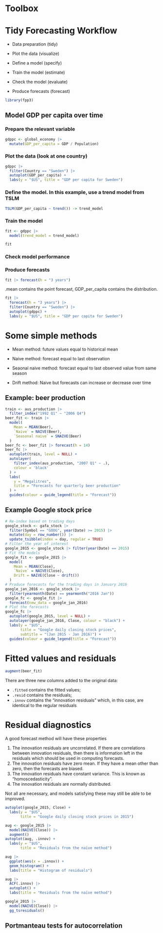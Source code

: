 # Toolbox

# Tidy Forecasting Workflow

-   Data preparation (tidy)

-   Plot the data (visualize)

-   Define a model (specify)

-   Train the model (estimate)

-   Check the model (evaluate)

-   Produce forecasts (forecast)

```r
library(fpp3)
```

## Model GDP per capita over time

### Prepare the relevant variable

```r
gdppc <- global_economy |>
  mutate(GDP_per_capita = GDP / Population)
```

### Plot the data (look at one country)

```r
gdppc |>
  filter(Country == "Sweden") |>
  autoplot(GDP_per_capita) +
  labs(y = "$US", title = "GDP per capita for Sweden")
```

### Define the model. In this example, use a trend model from TSLM

```r
TSLM(GDP_per_capita ~ trend()) -> trend_model
```

### Train the model

```r
fit <- gdppc |>
  model(trend_model = trend_model)
```

```r
fit
```

### Check model performance

### Produce forecasts

```r
fit |> forecast(h = "3 years")
```

.mean contains the point forecast, GDP_per_capita contains the distribution.

```r
fit |>
  forecast(h = "3 years") |>
  filter(Country == "Sweden") |>
  autoplot(gdppc) +
  labs(y = "$US", title = "GDP per capita for Sweden")
```

# Some simple methods

-   Mean method: future values equal to historical mean

-   Naive method: forecast equal to last observation

-   Seaonal naive method: forecast equal to last observed value from same season

-   Drift method: Naive but forecasts can increase or decrease over time

## Example: beer production

```r
train <- aus_production |>
  filter_index("1992 Q1" ~ "2006 Q4")
beer_fit <- train |>
  model(
    Mean = MEAN(Beer),
    `Naive` = NAIVE(Beer),
    `Seasonal naive` = SNAIVE(Beer)
  )
beer_fc <- beer_fit |> forecast(h = 14)
beer_fc |>
  autoplot(train, level = NULL) +
  autolayer(
    filter_index(aus_production, "2007 Q1" ~ .),
    colour = 'black'
  ) +
  labs(
    y = "Megalitres",
    title = "Forecasts for quarterly beer production"
  ) +
  guides(colour = guide_legend(title = "Forecast"))
```

## Example Google stock price

```r
# Re-index based on trading days
google_stock <- gafa_stock |>
  filter(Symbol == "GOOG", year(Date) >= 2015) |>
  mutate(day = row_number()) |>
  update_tsibble(index = day, regular = TRUE)
# Filter the year of interest
google_2015 <- google_stock |> filter(year(Date) == 2015)
# Fit the models
google_fit <- google_2015 |>
  model(
    Mean = MEAN(Close),
    `Naïve` = NAIVE(Close),
    Drift = NAIVE(Close ~ drift())
  )
# Produce forecasts for the trading days in January 2016
google_jan_2016 <- google_stock |>
  filter(yearmonth(Date) == yearmonth("2016 Jan"))
google_fc <- google_fit |>
  forecast(new_data = google_jan_2016)
# Plot the forecasts
google_fc |>
  autoplot(google_2015, level = NULL) +
  autolayer(google_jan_2016, Close, colour = "black") +
  labs(y = "$US",
       title = "Google daily closing stock prices",
       subtitle = "(Jan 2015 - Jan 2016)") +
  guides(colour = guide_legend(title = "Forecast"))
```

# Fitted values and residuals

```r
augment(beer_fit)
```

There are three new columns added to the original data:

-   `.fitted` contains the fitted values;
-   `.resid` contains the residuals;
-   `.innov` contains the “innovation residuals” which, in this case, are identical to the regular residuals

# Residual diagnostics

A good forecast method will have these properties

1.  The innovation residuals are uncorrelated. If there are correlations
    between innovation residuals, then there is information left in the
    residuals which should be used in computing forecasts.
2.  The innovation residuals have zero mean. If they have a mean other than zero, then the forecasts are biased.
3.  The innovation residuals have constant variance. This is known as “homoscedasticity”.
4.  The innovation residuals are normally distributed.

Not all are necessary, and models satisfying these may still be able to be improved.

```r
autoplot(google_2015, Close) +
  labs(y = "$US",
       title = "Google daily closing stock prices in 2015")
```

```r
aug <- google_2015 |>
  model(NAIVE(Close)) |>
  augment()
autoplot(aug, .innov) +
  labs(y = "$US",
       title = "Residuals from the naïve method")
```

```r
aug |>
  ggplot(aes(x = .innov)) +
  geom_histogram() +
  labs(title = "Histogram of residuals")
```

```r
aug |>
  ACF(.innov) |>
  autoplot() +
  labs(title = "Residuals from the naïve method")
```

```r
google_2015 |>
  model(NAIVE(Close)) |>
  gg_tsresiduals()
```

## Portmanteau tests for autocorrelation
